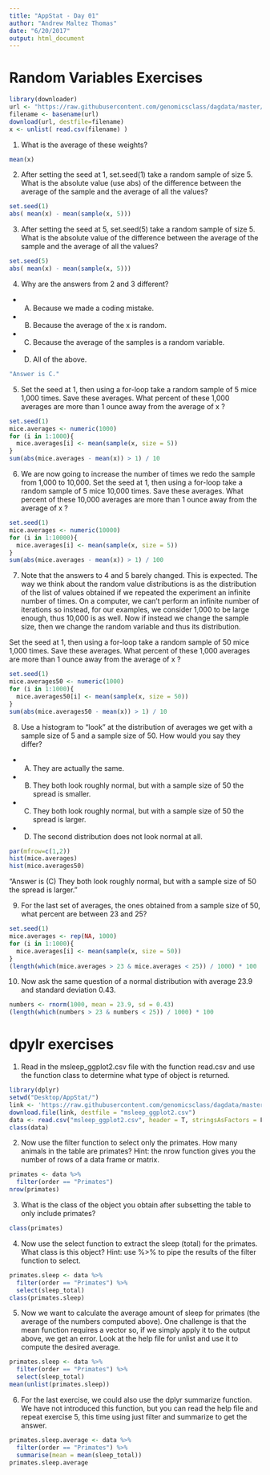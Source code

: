 ```yaml
---
title: "AppStat - Day 01"
author: "Andrew Maltez Thomas"
date: "6/20/2017"
output: html_document
---
```


# Random Variables Exercises

```r
library(downloader) 
url <- "https://raw.githubusercontent.com/genomicsclass/dagdata/master/inst/extdata/femaleControlsPopulation.csv"
filename <- basename(url)
download(url, destfile=filename)
x <- unlist( read.csv(filename) )
```

1. What is the average of these weights?
```r
mean(x)
```

2. After setting the seed at 1, set.seed(1) take a random sample of size 5. What is the absolute value (use abs) of the difference between the average of the sample and the average of all the values?
```r
set.seed(1)
abs( mean(x) - mean(sample(x, 5)))
```

3. After setting the seed at 5, set.seed(5) take a random sample of size 5. What is the absolute value of the difference between the average of the sample and the average of all the values?
```r
set.seed(5)
abs( mean(x) - mean(sample(x, 5)))
```

4. Why are the answers from 2 and 3 different?
+ A) Because we made a coding mistake.
+ B) Because the average of the x is random.
+ C) Because the average of the samples is a random variable.
+ D) All of the above.

```r
"Answer is C."
```

5. Set the seed at 1, then using a for-loop take a random sample of 5 mice 1,000 times. Save these averages. What percent of these 1,000 averages are more than 1 ounce away from the average of x ?

```r
set.seed(1)
mice.averages <- numeric(1000)
for (i in 1:1000){
  mice.averages[i] <- mean(sample(x, size = 5))
}
sum(abs(mice.averages - mean(x)) > 1) / 10
```

6. We are now going to increase the number of times we redo the sample from 1,000 to 10,000. Set the seed at 1, then using a for-loop take a random sample of 5 mice 10,000 times. Save these averages. What percent of these 10,000 averages are more than 1 ounce away from the average of x ?

```r
set.seed(1)
mice.averages <- numeric(10000)
for (i in 1:10000){
  mice.averages[i] <- mean(sample(x, size = 5))
}
sum(abs(mice.averages - mean(x)) > 1) / 100
```

7. Note that the answers to 4 and 5 barely changed. This is expected. The way we think about the random value distributions is as the distribution of the list of values obtained if we repeated the experiment an infinite number of times. On a computer, we can't perform an infinite number of iterations so instead, for our examples, we consider 1,000 to be large enough, thus 10,000 is as well. Now if instead we change the sample size, then we change the random variable and thus its distribution.

Set the seed at 1, then using a for-loop take a random sample of 50 mice 1,000 times. Save these averages. What percent of these 1,000 averages are more than 1 ounce away from the average of x ?

```r
set.seed(1)
mice.averages50 <- numeric(1000)
for (i in 1:1000){
  mice.averages50[i] <- mean(sample(x, size = 50))
}
sum(abs(mice.averages50 - mean(x)) > 1) / 10
```

8. Use a histogram to "look" at the distribution of averages we get with a sample size of 5 and a sample size of 50. How would you say they differ?
+ A) They are actually the same.
+ B) They both look roughly normal, but with a sample size of 50 the spread is smaller.
+ C) They both look roughly normal, but with a sample size of 50 the spread is larger.
+ D) The second distribution does not look normal at all.

```r
par(mfrow=c(1,2))
hist(mice.averages)
hist(mice.averages50)
```

"Answer is (C) They both look roughly normal, but with a sample size of 50 the spread is larger. "

9. For the last set of averages, the ones obtained from a sample size of 50, what percent are between 23 and 25?

```r
set.seed(1)
mice.averages <- rep(NA, 1000)
for (i in 1:1000){
  mice.averages[i] <- mean(sample(x, size = 50))
}
(length(which(mice.averages > 23 & mice.averages < 25)) / 1000) * 100
```

10. Now ask the same question of a normal distribution with average 23.9 and standard deviation 0.43.
```r
numbers <- rnorm(1000, mean = 23.9, sd = 0.43)
(length(which(numbers > 23 & numbers < 25)) / 1000) * 100
```

# dpylr exercises

1. Read in the msleep_ggplot2.csv file with the function read.csv and use the function class to determine what type of object is returned.

```r
library(dplyr)
setwd("Desktop/AppStat/")
link <- 'https://raw.githubusercontent.com/genomicsclass/dagdata/master/inst/extdata/msleep_ggplot2.csv'
download.file(link, destfile = "msleep_ggplot2.csv")
data <- read.csv("msleep_ggplot2.csv", header = T, stringsAsFactors = F)
class(data)
```

2. Now use the filter function to select only the primates. How many animals in the table are primates? Hint: the nrow function gives you the number of rows of a data frame or matrix.

```r
primates <- data %>% 
  filter(order == "Primates")
nrow(primates)
```

3. What is the class of the object you obtain after subsetting the table to only include primates?

```r
class(primates)
```

4. Now use the select function to extract the sleep (total) for the primates. What class is this object? Hint: use %>% to pipe the results of the filter function to select.

```r
primates.sleep <- data %>%
  filter(order == "Primates") %>%
  select(sleep_total)
class(primates.sleep)
```

5. Now we want to calculate the average amount of sleep for primates (the average of the numbers computed above). One challenge is that the mean function requires a vector so, if we simply apply it to the output above, we get an error. Look at the help file for unlist and use it to compute the desired average.

```r
primates.sleep <- data %>%
  filter(order == "Primates") %>%
  select(sleep_total)
mean(unlist(primates.sleep))
```
6. For the last exercise, we could also use the dplyr summarize function. We have not introduced this function, but you can read the help file and repeat exercise 5, this time using just filter and summarize to get the answer.

```r
primates.sleep.average <- data %>%
  filter(order == "Primates") %>%
  summarise(mean = mean(sleep_total))
primates.sleep.average
```
